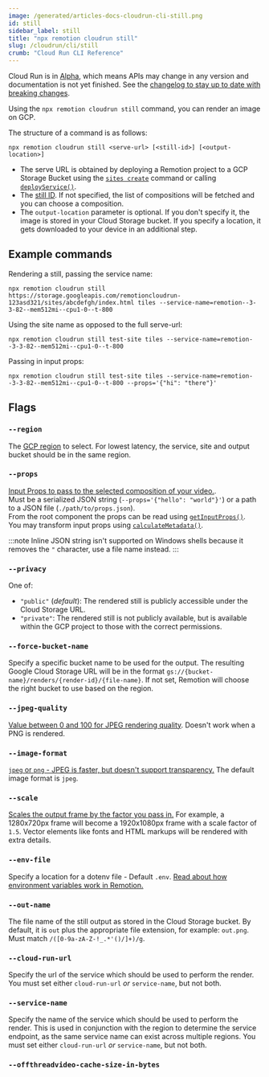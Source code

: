 ```yaml
---
image: /generated/articles-docs-cloudrun-cli-still.png
id: still
sidebar_label: still
title: "npx remotion cloudrun still"
slug: /cloudrun/cli/still
crumb: "Cloud Run CLI Reference"
---
```


<ExperimentalBadge>
<p>Cloud Run is in <a href="/docs/cloudrun-alpha">Alpha</a>, which means APIs may change in any version and documentation is not yet finished. See the <a href="https://remotion.dev/changelog">changelog to stay up to date with breaking changes</a>.</p>
</ExperimentalBadge>

Using the `npx remotion cloudrun still` command, you can render an image on GCP.

The structure of a command is as follows:

```
npx remotion cloudrun still <serve-url> [<still-id>] [<output-location>]
```

- The serve URL is obtained by deploying a Remotion project to a GCP Storage Bucket using the [`sites create`](/docs/cloudrun/cli/sites#create) command or calling [`deployService()`](/docs/cloudrun/deployservice).
- The [still ID](/docs/terminology/composition#composition-id). If not specified, the list of compositions will be fetched and you can choose a composition.
- The `output-location` parameter is optional. If you don't specify it, the image is stored in your Cloud Storage bucket. If you specify a location, it gets downloaded to your device in an additional step.

## Example commands

Rendering a still, passing the service name:

```
npx remotion cloudrun still https://storage.googleapis.com/remotioncloudrun-123asd321/sites/abcdefgh/index.html tiles --service-name=remotion--3-3-82--mem512mi--cpu1-0--t-800
```

Using the site name as opposed to the full serve-url:

```
npx remotion cloudrun still test-site tiles --service-name=remotion--3-3-82--mem512mi--cpu1-0--t-800
```

Passing in input props:

```
npx remotion cloudrun still test-site tiles --service-name=remotion--3-3-82--mem512mi--cpu1-0--t-800 --props='{"hi": "there"}'
```

## Flags

### `--region`

The [GCP region](/docs/cloudrun/region-selection) to select. For lowest latency, the service, site and output bucket should be in the same region.

### `--props`

[Input Props to pass to the selected composition of your video.](/docs/parameterized-rendering#passing-input-props-in-the-cli).  
Must be a serialized JSON string (`--props='{"hello": "world"}'`) or a path to a JSON file (`./path/to/props.json`).  
From the root component the props can be read using [`getInputProps()`](/docs/get-input-props).  
You may transform input props using [`calculateMetadata()`](/docs/calculate-metadata).

:::note
Inline JSON string isn't supported on Windows shells because it removes the `"` character, use a file name instead.
:::

### `--privacy`

One of:

- `"public"` (_default_): The rendered still is publicly accessible under the Cloud Storage URL.
- `"private"`: The rendered still is not publicly available, but is available within the GCP project to those with the correct permissions.

### `--force-bucket-name`

Specify a specific bucket name to be used for the output. The resulting Google Cloud Storage URL will be in the format `gs://{bucket-name}/renders/{render-id}/{file-name}`. If not set, Remotion will choose the right bucket to use based on the region.

### `--jpeg-quality`

[Value between 0 and 100 for JPEG rendering quality](/docs/config#setjpegquality). Doesn't work when a PNG is rendered.

### `--image-format`

[`jpeg` or `png` - JPEG is faster, but doesn't support transparency.](/docs/config#setStillImageFormat) The default image format is `jpeg`.

### `--scale`

[Scales the output frame by the factor you pass in.](/docs/scaling) For example, a 1280x720px frame will become a 1920x1080px frame with a scale factor of `1.5`. Vector elements like fonts and HTML markups will be rendered with extra details.

### `--env-file`

Specify a location for a dotenv file - Default `.env`. [Read about how environment variables work in Remotion.](/docs/env-variables)

### `--out-name`

The file name of the still output as stored in the Cloud Storage bucket. By default, it is `out` plus the appropriate file extension, for example: `out.png`. Must match `/([0-9a-zA-Z-!_.*'()/]+)/g`.

### `--cloud-run-url`

Specify the url of the service which should be used to perform the render. You must set either `cloud-run-url` _or_ `service-name`, but not both.

### `--service-name`

Specify the name of the service which should be used to perform the render. This is used in conjunction with the region to determine the service endpoint, as the same service name can exist across multiple regions. You must set either `cloud-run-url` _or_ `service-name`, but not both.

### `--offthreadvideo-cache-size-in-bytes`<AvailableFrom v="4.0.23"/>

<Options id="offthreadvideo-cache-size-in-bytes" />
